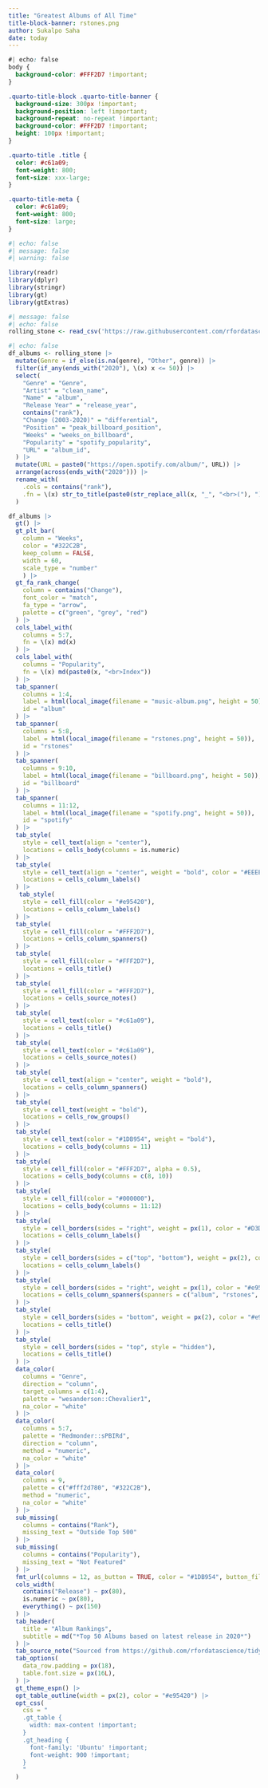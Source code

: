 ```yaml
---
title: "Greatest Albums of All Time"
title-block-banner: rstones.png
author: Sukalpo Saha
date: today
---
```


```css
#| echo: false
body {
  background-color: #FFF2D7 !important;
}

.quarto-title-block .quarto-title-banner {
  background-size: 300px !important;
  background-position: left !important;
  background-repeat: no-repeat !important;
  background-color: #FFF2D7 !important;
  height: 100px !important;
}

.quarto-title .title {
  color: #c61a09;
  font-weight: 800;
  font-size: xxx-large;
}

.quarto-title-meta {
  color: #c61a09;
  font-weight: 800;
  font-size: large;
}
```

```r
#| echo: false
#| message: false
#| warning: false

library(readr)
library(dplyr)
library(stringr)
library(gt)
library(gtExtras)
```

```r
#| message: false
#| echo: false
rolling_stone <- read_csv('https://raw.githubusercontent.com/rfordatascience/tidytuesday/master/data/2024/2024-05-07/rolling_stone.csv')
```

```r
#| echo: false
df_albums <- rolling_stone |>
  mutate(Genre = if_else(is.na(genre), "Other", genre)) |>
  filter(if_any(ends_with("2020"), \(x) x <= 50)) |>
  select(
    "Genre" = "Genre",
    "Artist" = "clean_name",
    "Name" = "album",
    "Release Year" = "release_year",
    contains("rank"),
    "Change (2003-2020)" = "differential",
    "Position" = "peak_billboard_position",
    "Weeks" = "weeks_on_billboard",
    "Popularity" = "spotify_popularity",
    "URL" = "album_id",
  ) |>
  mutate(URL = paste0("https://open.spotify.com/album/", URL)) |>
  arrange(across(ends_with("2020"))) |>
  rename_with(
    .cols = contains("rank"),
    .fn = \(x) str_to_title(paste0(str_replace_all(x, "_", "<br>("), ")"))
  )

df_albums |>
  gt() |>
  gt_plt_bar(
    column = "Weeks",
    color = "#322C2B",
    keep_column = FALSE,
    width = 60,
    scale_type = "number"
    ) |>
  gt_fa_rank_change(
    column = contains("Change"),
    font_color = "match",
    fa_type = "arrow",
    palette = c("green", "grey", "red")
  ) |>
  cols_label_with(
    columns = 5:7,
    fn = \(x) md(x)
  ) |>
  cols_label_with(
    columns = "Popularity",
    fn = \(x) md(paste0(x, "<br>Index"))
  ) |>
  tab_spanner(
    columns = 1:4,
    label = html(local_image(filename = "music-album.png", height = 50)),
    id = "album"
  ) |>
  tab_spanner(
    columns = 5:8,
    label = html(local_image(filename = "rstones.png", height = 50)),
    id = "rstones"
  ) |>
  tab_spanner(
    columns = 9:10,
    label = html(local_image(filename = "billboard.png", height = 50)),
    id = "billboard"
  ) |>
  tab_spanner(
    columns = 11:12,
    label = html(local_image(filename = "spotify.png", height = 50)),
    id = "spotify"
  ) |>
  tab_style(
    style = cell_text(align = "center"),
    locations = cells_body(columns = is.numeric)
  ) |>
  tab_style(
    style = cell_text(align = "center", weight = "bold", color = "#EEEEEE", font = "Ubuntu"),
    locations = cells_column_labels()
  ) |>
   tab_style(
    style = cell_fill(color = "#e95420"),
    locations = cells_column_labels()
  ) |>
  tab_style(
    style = cell_fill(color = "#FFF2D7"),
    locations = cells_column_spanners()
  ) |>
  tab_style(
    style = cell_fill(color = "#FFF2D7"),
    locations = cells_title()
  ) |>
  tab_style(
    style = cell_fill(color = "#FFF2D7"),
    locations = cells_source_notes()
  ) |>
  tab_style(
    style = cell_text(color = "#c61a09"),
    locations = cells_title()
  ) |>
  tab_style(
    style = cell_text(color = "#c61a09"),
    locations = cells_source_notes()
  ) |>
  tab_style(
    style = cell_text(align = "center", weight = "bold"),
    locations = cells_column_spanners()
  ) |>
  tab_style(
    style = cell_text(weight = "bold"),
    locations = cells_row_groups()
  ) |>
  tab_style(
    style = cell_text(color = "#1DB954", weight = "bold"),
    locations = cells_body(columns = 11)
  ) |>
  tab_style(
    style = cell_fill(color = "#FFF2D7", alpha = 0.5),
    locations = cells_body(columns = c(8, 10))
  ) |>
  tab_style(
    style = cell_fill(color = "#000000"),
    locations = cells_body(columns = 11:12)
  ) |>
  tab_style(
    style = cell_borders(sides = "right", weight = px(1), color = "#D3D3D3", style = "solid"),
    locations = cells_column_labels()
  ) |>
  tab_style(
    style = cell_borders(sides = c("top", "bottom"), weight = px(2), color = "#e95420", style = "solid"),
    locations = cells_column_labels()
  ) |>
  tab_style(
    style = cell_borders(sides = "right", weight = px(1), color = "#e95420", style = "solid"),
    locations = cells_column_spanners(spanners = c("album", "rstones", "billboard"))
  ) |>
  tab_style(
    style = cell_borders(sides = "bottom", weight = px(2), color = "#e95420", style = "solid"),
    locations = cells_title()
  ) |>
  tab_style(
    style = cell_borders(sides = "top", style = "hidden"),
    locations = cells_title()
  ) |>
  data_color(
    columns = "Genre",
    direction = "column",
    target_columns = c(1:4),
    palette = "wesanderson::Chevalier1",
    na_color = "white"
  ) |>
  data_color(
    columns = 5:7,
    palette = "Redmonder::sPBIRd",
    direction = "column",
    method = "numeric",
    na_color = "white"
  ) |>
  data_color(
    columns = 9,
    palette = c("#fff2d780", "#322C2B"),
    method = "numeric",
    na_color = "white"
  ) |>
  sub_missing(
    columns = contains("Rank"),
    missing_text = "Outside Top 500"
  ) |>
  sub_missing(
    columns = contains("Popularity"),
    missing_text = "Not Featured"
  ) |>
  fmt_url(columns = 12, as_button = TRUE, color = "#1DB954", button_fill = "#000000") |>
  cols_width(
    contains("Release") ~ px(80),
    is.numeric ~ px(80),
    everything() ~ px(150)
  ) |>
  tab_header(
    title = "Album Rankings",
    subtitle = md("*Top 50 Albums based on latest release in 2020*")
  ) |>
  tab_source_note("Sourced from https://github.com/rfordatascience/tidytuesday") |>
  tab_options(
    data_row.padding = px(18),
    table.font.size = px(16L),
  ) |>
  gt_theme_espn() |>
  opt_table_outline(width = px(2), color = "#e95420") |>
  opt_css(
    css = "
    .gt_table {
      width: max-content !important;
    }
    .gt_heading {
      font-family: 'Ubuntu' !important;
      font-weight: 900 !important;
    }
    "
  )
```

